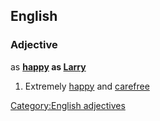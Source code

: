 ==English==

===Adjective===
as '''[[happy]] as [[Larry]]'''

# {{simile}} Extremely [[happy]] and [[carefree]]

[[Category:English adjectives]]